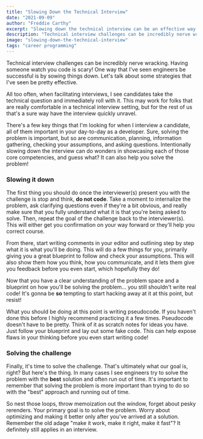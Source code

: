 ```yaml
---
title: "Slowing Down the Technical Interview"
date: "2021-09-09"
author: "Freddie Carthy"
excerpt: "Slowing down the technical interview can be an effective way to help you do well."
description: "Technical interview challenges can be incredibly nerve wracking. Having someone watch you code is scary! One way that I've seen engineers be successful is by sowing things down. Let's talk about some strategies that I've seen be pretty effective."
image: "slowing-down-the-technical-interview"
tags: "career programming"
---
```


<p>
Technical interview challenges can be incredibly nerve wracking. Having someone watch you code is scary! One way that I've seen engineers be successful is by sowing things down. Let's talk about some strategies that I've seen be pretty effective.
</p>

<p>
All too often, when facilitating interviews, I see candidates take the technical question and immediately roll with it. This may work for folks that are really comfortable in a technical interview setting, but for the rest of us that's a sure way have the interview quickly unravel.
</p>

<p>
There's a few key things that I'm looking for when I interview a candidate, all of them important in your day-to-day as a developer. Sure, <RandomHighlight>solving the problem is important, but so are communication, planning, information gathering, checking your assumptions, and asking questions</RandomHighlight>. Intentionally slowing down the interview can do wonders in showcasing each of those core competencies, and guess what? It can also help you solve the problem!
</p>

<h3>Slowing it down</h3>

<p>
<RandomHighlight>The first thing you should do once the interviewer(s) present you with the challenge is stop and think</RandomHighlight>, <strong>do not code</strong>. Take a moment to internalize the problem, ask clarifying questions even if they're a bit obvious, and really make sure that you fully understand what it is that you're being asked to solve. Then, repeat the goal of the challenge back to the interviewer(s). This will either get you confirmation on your way forward or they'll help you correct course.
</p>

<p>
From there, start writing comments in your editor and outlining step by step what it is what you'll be doing. This will do a few things for you, primarily giving you a great blueprint to follow and check your assumptions. This will also show them how you think, how you communicate, and it lets them give you feedback before you even start, which hopefully they do!
</p>

<p>
Now that you have a clear understanding of the problem space and a blueprint on how you'll be solving the problem... you still shouldn't write real code! It's gonna be <strong>so</strong> tempting to start hacking away at it at this point, but resist!
</p>

<p>
<RandomHighlight>What you should be doing at this point is writing pseudocode</RandomHighlight>. If you haven't done this before I highly recommend practicing it a few times. Pseudocode doesn't have to be pretty. Think of it as scratch notes for ideas you have. Just follow your blueprint and lay out some fake code. This can help expose flaws in your thinking before you even start writing code!
</p>

<h3>Solving the challenge</h3>

<p>
Finally, it's time to solve the challenge. That's ultimately what our goal is, right? But here's the thing. In many cases I see engineers try to solve the problem with the <strong>best</strong> solution and often run out of time. It's important to remember that solving the problem is more important than trying to do so with the "best" approach and running out of time.
</p>

<p>
So nest those loops, throw memoization out the window, forget about pesky rerenders. Your primary goal is to solve the problem. Worry about optimizing and making it better only after you've arrived at a solution. <RandomHighlight>Remember the old adage "make it work, make it right, make it fast"? It definitely still applies in an interview</RandomHighlight>.
</p>
